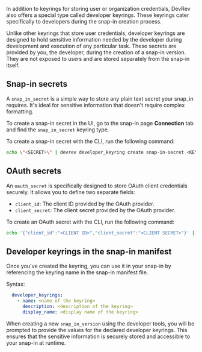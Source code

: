 In addition to keyrings for storing user or organization credentials, DevRev also offers a special type called developer keyrings. These keyrings cater specifically to developers during the snap-in creation process.

Unlike other keyrings that store user credentials, developer keyrings are designed to hold sensitive information needed by the developer during development and execution of any particular task. These secrets are provided by you, the developer, during the creation of a snap-in version. They are not exposed to users and are stored separately from the snap-in itself.

## Snap-in secrets

A `snap_in_secret` is a simple way to store any plain text secret your snap_in requires. It's ideal for sensitive information that doesn't require complex formatting.

To create a snap-in secret in the UI, go to the snap-in page **Connection** tab and find the `snap_in_secret` keyring type.

To create a snap-in secret with the CLI, run the following command:

```bash
echo \"<SECRET>\" | devrev developer_keyring create snap-in-secret <KEYRING NAME>
```

## OAuth secrets

An `oauth_secret` is specifically designed to store OAuth client credentials securely. It allows you to define two separate fields:

  * `client_id`: The client ID provided by the OAuth provider.
  * `client_secret`: The client secret provided by the OAuth provider.

To create an OAuth secret with the CLI, run the following command:

```bash
echo '{"client_id":"<CLIENT ID>","client_secret":"<CLIENT SECRET>"}' | devrev developer_keyring create oauth-secret <KEYRING NAME>
```

## Developer keyrings in the snap-in manifest

Once you've created the keyring, you can use it in your snap-in by referencing the keyring name in the snap-in manifest file.

Syntax:

```yaml
  developer_keyrings:
    - name: <name of the keyring>
      description: <description of the keyring>
      display_name: <display name of the keyring>
```

When creating a new `snap_in_version` using the developer tools, you will be prompted to provide the values for the declared developer keyrings. This ensures that the sensitive information is securely stored and accessible to your snap-in at runtime.
